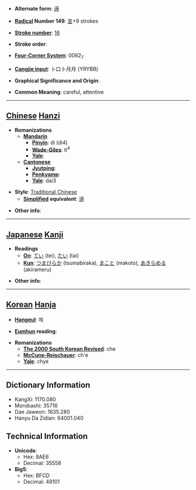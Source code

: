 * '''Alternate form''': [[谛]]

* '''[[Wiktionary:Chinese radical index| Radical]] Number 149''': [[Wiktionary:Chinese radical index 言|言]]+9 strokes

* '''[[Wiktionary:Chinese total strokes index|Stroke number]]''': [[Wiktionary:Chinese total strokes index 16|16]]

* '''Stroke order''': 

* '''[[Wiktionary:Chinese four corner index|Four-Corner System]]''': 0062<sub>7</sub>

* '''[[Wiktionary:Chinese Cangjie index|Cangjie input]]''': 卜口卜月月 (YRYBB)

* '''Graphical Significance and Origin''': 

* '''Common Meaning''': careful, attentive

----

== [[Chinese]] [[Hanzi]] ==

* '''Romanizations'''
** '''[[Mandarin]]'''
*** '''[[Pinyin]]''': dì (di4)
*** '''[[Wade-Giles]]''': ti<sup>4</sup>
*** '''[[Yale]]''': 
** '''[[Cantonese]]'''
*** '''[[Jyutping]]''':
*** '''[[Penkyamp]]''': 
*** '''[[Yale]]''': dai3

* '''Style''': [[Traditional Chinese]] 
** '''[[Simplified Chinese|Simplified]] equivalent''': [[谛]]

* '''Other info''': 

----

== [[Japanese]] [[Kanji]] ==

* '''Readings'''
** '''[[On]]''': [[てい]] (tei), [[たい]] (tai)
** '''[[Kun]]''': [[つまびらか]] (tsumabiraka), [[まこと]] (makoto), [[あきらめる]] (akirameru)

* '''Other info''':  

----

== [[Korean]] [[Hanja]] ==

* '''[[Hangeul]]''': 체

* '''[[Eumhun]] reading''': 

* '''Romanizations'''
** '''[[The 2000 South Korean Revised Romanization|The 2000 South Korean Revised]]''': che
** '''[[McCune-Reischauer]]''': ch'e
** '''[[Yale]]''': chye

----

== Dictionary Information ==

* KangXi: 1170.080
* Morobashi: 35716
* Dae Jaweon: 1635.280
* Hanyu Da Zidian: 64001.040

== Technical Information ==

* '''Unicode''':
** Hex: 8AE6
** Decimal: 35558
* '''Big5''':
** Hex: BFCD
** Decimal: 49101